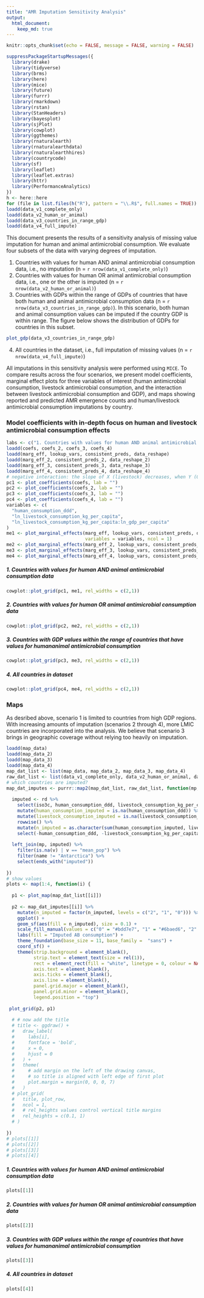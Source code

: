 ```yaml
---
title: "AMR Imputation Sensitivity Analysis"
output: 
  html_document:
    keep_md: true
---
```


```r
knitr::opts_chunk$set(echo = FALSE, message = FALSE, warning = FALSE)
```


```r
suppressPackageStartupMessages({
  library(drake)
  library(tidyverse)
  library(brms)
  library(here)
  library(mice)
  library(future)
  library(furrr)
  library(rmarkdown)
  library(rstan)
  library(StanHeaders)
  library(bayesplot)
  library(sjPlot)
  library(cowplot)
  library(ggthemes)
  library(rnaturalearth)
  library(rnaturalearthdata)
  library(rnaturalearthhires)
  library(countrycode)
  library(sf)
  library(leaflet)
  library(leaflet.extras)
  library(httr)
  library(PerformanceAnalytics)
})
h <- here::here
for (file in list.files(h("R"), pattern = "\\.R$", full.names = TRUE)) source(file)
loadd(data_v1_complete_only)
loadd(data_v2_human_or_animal)
loadd(data_v3_countries_in_range_gdp)
loadd(data_v4_full_impute)
```

This document presents the results of a sensitivity analysis of missing value imputation for human and animal antimicrobial consumption. We evaluate four subsets of the data with varying degrees of imputation.

1) Countries with values for human AND animal antimicrobial consumption data, i.e., no imputation (n = `r nrow(data_v1_complete_only)`)
2) Countries with values for human OR animal antimicrobial consumption data, i.e., one or the other is imputed (n = `r nrow(data_v2_human_or_animal)`)
3) Countries with GDPs within the range of GDPs of countries that have both human and animal antimicrobial consumption data (n = `r nrow(data_v3_countries_in_range_gdp)`). In this scenario, both human and animal consumption values can be imputed if the country GDP is within range. The figure below shows the distribution of GDPs for countries in this subset.
```r
plot_gdp(data_v3_countries_in_range_gdp)
```
4) All countries in the dataset, i.e., full imputation of missing values (n = `r nrow(data_v4_full_impute)`)

All imputations in this sensitivity analysis were performed using `MICE`. To compare results across the four scenarios, we present model coefficients, marginal effect plots for three variables of interest (human antimicrobial consumption, livestock antimicrobial consumption, and the interaction between livestock antimicrobial consumption and GDP), and maps showing reported and predicted AMR emergence counts and human/livestock antimicrobial consumption imputations by country.

### Model coefficients with in-depth focus on human and livestock antimicrobial consumption effects

```r
labs <- c("1. Countries with values for human AND animal antimicrobial consumption data", "2. Countries with values for human OR animal antimicrobial consumption data", "3. Countries with GDP values within the range of countries that have values for human\nand animal antimicrobial consumption", "4. All countries in dataset")
loadd(coefs, coefs_2, coefs_3, coefs_4)
loadd(marg_eff, lookup_vars, consistent_preds, data_reshape)
loadd(marg_eff_2, consistent_preds_2, data_reshape_2)
loadd(marg_eff_3, consistent_preds_3, data_reshape_3)
loadd(marg_eff_4, consistent_preds_4, data_reshape_4)
# negative interaction: the slope of X (livestock) decreases, when Y (GDP) increases
pc1 <- plot_coefficients(coefs, lab = "")
pc2 <- plot_coefficients(coefs_2, lab = "")
pc3 <- plot_coefficients(coefs_3, lab = "")
pc4 <- plot_coefficients(coefs_4, lab = "")
variables <- c(
  "human_consumption_ddd",
  "ln_livestock_consumption_kg_per_capita",
  "ln_livestock_consumption_kg_per_capita:ln_gdp_per_capita"
)
me1 <- plot_marginal_effects(marg_eff, lookup_vars, consistent_preds, data_reshape, 
                             variables = variables, ncol = 1)
me2 <- plot_marginal_effects(marg_eff_2, lookup_vars, consistent_preds_2, data_reshape_2,  variables = variables, ncol = 1)
me3 <- plot_marginal_effects(marg_eff_3, lookup_vars, consistent_preds_3, data_reshape_3,  variables = variables, ncol = 1)
me4 <- plot_marginal_effects(marg_eff_4, lookup_vars, consistent_preds_4, data_reshape_4,  variables = variables, ncol = 1)
```

##### 1. Countries with values for human AND animal antimicrobial consumption data
```r
cowplot::plot_grid(pc1, me1, rel_widths = c(2,1)) 
```

##### 2. Countries with values for human OR animal antimicrobial consumption data
```r
cowplot::plot_grid(pc2, me2, rel_widths = c(2,1)) 
```

##### 3. Countries with GDP values within the range of countries that have values for human\nand animal antimicrobial consumption
```r
cowplot::plot_grid(pc3, me3, rel_widths = c(2,1)) 
```

##### 4. All countries in dataset
```r
cowplot::plot_grid(pc4, me4, rel_widths = c(2,1)) 
```

### Maps
As desribed above, scenario 1 is limited to countries from high GDP regions. With increasing amounts of imputation (scenarios 2 through 4), more LMIC countries are incorporated into the analysis. We believe that scenario 3 brings in geographic coverage without relying too heavily on imputation.
```r
loadd(map_data)
loadd(map_data_2)
loadd(map_data_3)
loadd(map_data_4)
map_dat_list <- list(map_data, map_data_2, map_data_3, map_data_4)
raw_dat_list <- list(data_v1_complete_only, data_v2_human_or_animal, data_v3_countries_in_range_gdp, data_v4_full_impute)
# which countries are imputed?
map_dat_imputes <- purrr::map2(map_dat_list, raw_dat_list, function(mp, rd){
  
  imputed <- rd %>% 
    select(iso3c, human_consumption_ddd, livestock_consumption_kg_per_capita) %>% 
    mutate(human_consumption_imputed = is.na(human_consumption_ddd)) %>% 
    mutate(livestock_consumption_imputed = is.na(livestock_consumption_kg_per_capita)) %>% 
    rowwise() %>% 
    mutate(n_imputed = as.character(sum(human_consumption_imputed, livestock_consumption_imputed))) %>% 
    select(-human_consumption_ddd, -livestock_consumption_kg_per_capita) 
  
  left_join(mp, imputed) %>% 
    filter(is.na(v) | v == "mean_pop") %>% 
    filter(name != "Antarctica") %>% 
    select(ends_with("imputed")) 
  
})
# show values
plots <- map(1:4, function(i) {
  
  p1 <- plot_map(map_dat_list[[i]])
  
  p2 <- map_dat_imputes[[i]] %>% 
    mutate(n_imputed = factor(n_imputed, levels = c("2", "1", "0"))) %>% 
    ggplot() + 
    geom_sf(aes(fill = n_imputed), size = 0.1) +
    scale_fill_manual(values = c("0" = "#bdd7e7", "1" = "#6baed6", "2" = "#2171b5"), na.value = "gray50") +
    labs(fill = "Imputed AB consumption") +
    theme_foundation(base_size = 11, base_family =  "sans") +
    coord_sf() +
    theme(strip.background = element_blank(), 
          strip.text = element_text(size = rel(1)), 
          rect = element_rect(fill = "white", linetype = 0, colour = NA),
          axis.text = element_blank(), 
          axis.ticks = element_blank(),
          axis.line = element_blank(), 
          panel.grid.major = element_blank(), 
          panel.grid.minor = element_blank(),
          legend.position = "top")
  
 plot_grid(p2, p1)
  
  # # now add the title
  # title <- ggdraw() +
  #   draw_label(
  #     labs[i],
  #     fontface = 'bold',
  #     x = 0,
  #     hjust = 0
  #   ) +
  #   theme(
  #     # add margin on the left of the drawing canvas,
  #     # so title is aligned with left edge of first plot
  #     plot.margin = margin(0, 0, 0, 7)
  #   )
  # plot_grid(
  #   title, plot_row,
  #   ncol = 1,
  #   # rel_heights values control vertical title margins
  #   rel_heights = c(0.1, 1)
  # )
  
})
# plots[[1]]
# plots[[2]]
# plots[[3]]
# plots[[4]]
```

##### 1. Countries with values for human AND animal antimicrobial consumption data
```r
plots[[1]]
```

##### 2. Countries with values for human OR animal antimicrobial consumption data
```r
plots[[2]]
```

##### 3. Countries with GDP values within the range of countries that have values for human\nand animal antimicrobial consumption
```r
plots[[3]]
```

##### 4. All countries in dataset
```r
plots[[4]]
```